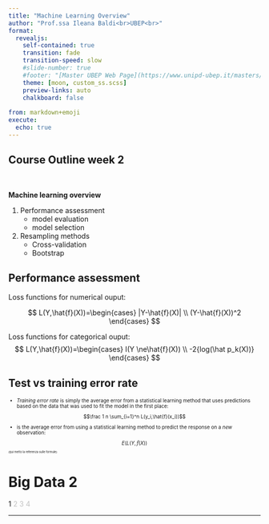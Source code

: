 ```yaml
---
title: "Machine Learning Overview"
author: "Prof.ssa Ileana Baldi<br>UBEP<br>"
format: 
  revealjs:
    self-contained: true
    transition: fade
    transition-speed: slow
    #slide-number: true
    #footer: "[Master UBEP Web Page](https://www.unipd-ubep.it/masters/machine-learning-and-big-data/)&nbsp;&nbsp;&nbsp;"
    theme: [moon, custom_ss.scss]
    preview-links: auto
    chalkboard: false
      
from: markdown+emoji
execute:
  echo: true
---
```


## Course Outline week 2

<br/>

**Machine learning overview**

::: incremental
1.  Performance assessment
    -   model evaluation
    -   model selection
2.  Resampling methods
    -   Cross-validation
    -   Bootstrap
:::


## Performance assessment

::: {.absolute top="20%" left="25%"}



Loss functions for numerical ouput:

$$
L(Y,\hat{f}(X))=\begin{cases} 
|Y-\hat{f}(X)| \\ 
(Y-\hat{f}(X))^2 
\end{cases}
$$  

Loss functions for categorical ouput:
$$
L(Y,\hat{f}(X))=\begin{cases} 
I(Y \ne\hat{f}(X)) \\ 
-2{log(\hat p_k(X))}
\end{cases}
$$

:::


## Test vs training error rate


::: {style="font-size: 70%;"}

- _Training error rate_ is simply the average error from a statistical learning method that uses predictions based on the data that was used to fit the model in the first place:

$$\frac 1 n \sum_{i=1}^n L(y_i,\hat{f}(x_i))$$

- \textcolor {blue}{\emph{Test error rate}} is the average error from using a statistical learning method to predict the response on a _new_ observation:

$$\mathit{E}(L(Y,\hat{f}(X))$$


:::


::: {style="font-size: 40%;"}
::: {.absolute top="80%" left="25%"}

(qui metto la referenza sulle formule)
:::
:::



# Big Data 2

::: {.absolute top="0" left="100%"}
::: sectionhead
1 [2 3 4]{style="opacity:0.25"}
:::
:::

------------------------------------------------------------------------
